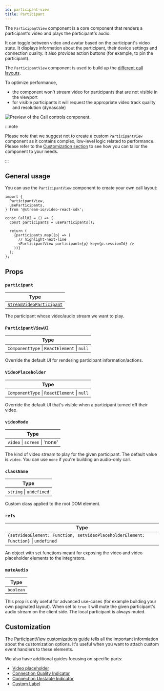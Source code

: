 ```yaml
---
id: participant-view
title: Participant
---
```


The `ParticipantView` component is a core component that renders a participant's video and plays the participant's audio.

It can toggle between video and avatar based on the participant's video state. It displays information about the participant, their device settings and connection quality. It also provides action buttons (for example, to pin the participant).

The `ParticipantView` component is used to build up the [different call layouts](../../../ui-components/core/call-layout).

To optimize performance,

- the component won't stream video for participants that are not visible in the viewport
- for visible participants it will request the appropriate video track quality and resolution (dynascale)

![Preview of the Call controls component.](../../assets/03-ui-components/participant.png)

:::note

Please note that we suggest not to create a custom `ParticipantView` component as it contains complex, low-level logic related to performance. Please refer to the [Customization section](#customization) to see how you can tailor the component to your needs.

:::

## General usage

You can use the `ParticipantView` component to create your own call layout:

```tsx
import {
  ParticipantView,
  useParticipants,
} from '@stream-io/video-react-sdk';

const CallUI = () => {
  const participants = useParticipants();

  return (
    {participants.map((p) => (
      // highlight-next-line
      <ParticipantView participant={p} key={p.sessionId} />
    ))}
  );
};
```

## Props

### `participant`

| Type                                                                                                            |
| --------------------------------------------------------------------------------------------------------------- |
| [`StreamVideoParticipant`](https://github.com/GetStream/stream-video-js/blob/main/packages/client/src/types.ts) |

The participant whose video/audio stream we want to play.

### `ParticipantViewUI`

| Type                                        |
| ------------------------------------------- |
| `ComponentType` \| `ReactElement` \| `null` |

Override the default UI for rendering participant information/actions.

### `VideoPlaceholder`

| Type                                        |
| ------------------------------------------- |
| `ComponentType` \| `ReactElement` \| `null` |

Override the default UI that's visible when a participant turned off their video.

### `videoMode`

| Type                          |
| ----------------------------- |
| `video` \| `screen` \| 'none' |

The kind of video stream to play for the given participant. The default value is `video`. You can use `none` if you're building an audio-only call.

### `className`

| Type                    |
| ----------------------- |
| `string` \| `undefined` |

Custom class applied to the root DOM element.

### `refs`

| Type                                                                               |
| ---------------------------------------------------------------------------------- |
| `{setVideoElement: Function, setVideoPlaceholderElement: Function}` \| `undefined` |

An object with set functions meant for exposing the video and video placeholder elements to the integrators.

### `muteAudio`

| Type      |
| --------- |
| `boolean` |

This prop is only useful for advanced use-cases (for example building your own paginated layout). When set to `true` it will mute the given participant's audio stream on the client side. The local participant is always muted.

## Customization

The [ParticipantView customizations guide](../../../ui-cookbook/participant-view-customizations) tells all the important informiation about the customization options. It's useful when you want to attach custom event handlers to these elements.

We also have additional guides focusing on specific parts:

- [Video placeholder](../../../ui-cookbook/video-placeholder)
- [Connection Quality Indicator](../../../ui-cookbook/connection-quality-indicator)
- [Connection Unstable Indicator](../../../ui-cookbook/connection-unstable)
- [Custom Label](../../../ui-cookbook/custom-label)
